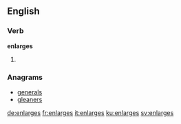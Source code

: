 ==English==

===Verb===
'''enlarges'''

# {{third-person singular of|enlarge}}

===Anagrams===
* [[generals#English|generals]]
* [[gleaners#English|gleaners]]

[[de:enlarges]]
[[fr:enlarges]]
[[it:enlarges]]
[[ku:enlarges]]
[[sv:enlarges]]